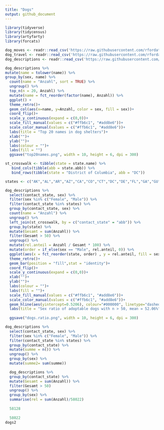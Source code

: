 ```yaml
---
title: "Dogs"
output: github_document
---
```


```r
library(tidyverse)
library(tidycensus)
library(artyfarty)
library(forcats)
```

```r
dog_moves <- readr::read_csv('https://raw.githubusercontent.com/rfordatascience/tidytuesday/master/data/2019/2019-12-17/dog_moves.csv')
dog_travel <- readr::read_csv('https://raw.githubusercontent.com/rfordatascience/tidytuesday/master/data/2019/2019-12-17/dog_travel.csv')
dog_descriptions <- readr::read_csv('https://raw.githubusercontent.com/rfordatascience/tidytuesday/master/data/2019/2019-12-17/dog_descriptions.csv')
```

```r
dog_descriptions %>% 
mutate(name = tolower(name)) %>% 
group_by(sex, name) %>% 
  count(name = "Anzahl", sort = TRUE) %>%
  ungroup() %>% 
  top_n(n = 20, Anzahl) %>% 
  mutate(name = fct_reorder(factor(name), Anzahl)) %>% 
  ggplot() +
  theme_retro()+
  geom_col(aes(x=name, y=Anzahl, color = sex, fill = sex))+
  coord_flip()+
  scale_y_continuous(expand = c(0,0))+
  scale_fill_manual(values = c("#ffb6c1", "#add8e6"))+
  scale_color_manual(values = c("#ffb6c1", "#add8e6"))+
  labs(title = "Top 20 names in dog shelters")+
  xlab("")+
  ylab("")+
  labs(colour = "")+
  labs(fill = "")
  ggsave("top20names.png", width = 10, height = 6, dpi = 300)
```

```r
st_crosswalk <- tibble(state = state.name) %>%
   bind_cols(tibble(abb = state.abb)) %>% 
   bind_rows(tibble(state = "District of Columbia", abb = "DC"))

states <- c("AK","AL","AR","AZ","CA","CO","CT","DC","DE","FL","GA","GU","HI","IA","ID", "IL","IN","KS","KY","LA","MA","MD","ME","MH","MI","MN","MO","MS","MT","NC","ND","NE","NH","NJ","NM","NV","NY", "OH","OK","OR","PA","PR","PW","RI","SC","SD","TN","TX","UT","VA","VI","VT","WA","WI","WV","WY")
```

```r
dog_descriptions %>% 
  select(contact_state, sex) %>% 
  filter(sex %in% c("Female", "Male")) %>% 
  filter(contact_state %in% states) %>% 
  group_by(contact_state, sex) %>% 
  count(name = "Anzahl") %>% 
  ungroup() %>% 
  left_join(st_crosswalk, by = c("contact_state" = "abb")) %>% 
  group_by(state) %>% 
  mutate(Gesamt = sum(Anzahl)) %>% 
  filter(Gesamt > 50) %>% 
  ungroup() %>% 
  mutate(rel.anteil = Anzahl / Gesamt * 100) %>% 
  mutate(order = if_else(sex == "Male", rel.anteil, 0)) %>% 
  ggplot(aes(x = fct_reorder(state, order) , y = rel.anteil, fill = sex)) + 
  theme_retro()+
  geom_bar(position = "fill",stat = "identity")+
  coord_flip()+
  scale_y_continuous(expand = c(0,0))+
  xlab("")+
  ylab("")+
  labs(colour = "")+
  labs(fill = "")+
  scale_fill_manual(values = c("#ffb6c1", "#add8e6"))+
  scale_color_manual(values = c("#ffb6c1", "#add8e6"))+
  geom_hline(aes(yintercept=0.5206), colour="#000000", linetype="dashed")+
  labs(title = "Sex ratio of adoptable dogs with n > 50, mean = 52.06%")
  
  ggsave("dogs.ratio.png", width = 10, height = 6, dpi = 300)
```

```r
dog_descriptions %>% 
  select(contact_state, sex) %>% 
  filter(sex %in% c("Female", "Male")) %>% 
  filter(contact_state %in% states) %>% 
  group_by(contact_state) %>% 
  mutate(summe = n()) %>% 
  ungroup() %>% 
  group_by(sex) %>% 
  mutate(summe2= sum(summe))
```

```r
  dog_descriptions %>% 
  group_by(contact_state) %>% 
  mutate(Gesamt = sum(Anzahl)) %>% 
  filter(Gesamt > 50) 
  ungroup() %>% 
  group_by(sex) %>% 
  summarise(rel = sum(Anzahl)/58022)
  
  58128
  
  58022
dogs2
```